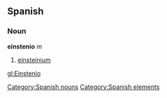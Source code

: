 == Spanish == {{wikipediaAlt|einsteinium}}
=== Noun ===
'''einstenio''' ''m''
# [[einsteinium]]

[[Category:Spanish nouns]]
[[Category:Spanish elements]]

[[gl:Einstenio]]